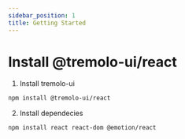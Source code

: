 ```yaml
---
sidebar_position: 1
title: Getting Started
---
```


# Install @tremolo-ui/react

1. Install tremolo-ui

```bash
npm install @tremolo-ui/react
```

2. Install dependecies

```bash
npm install react react-dom @emotion/react
```
